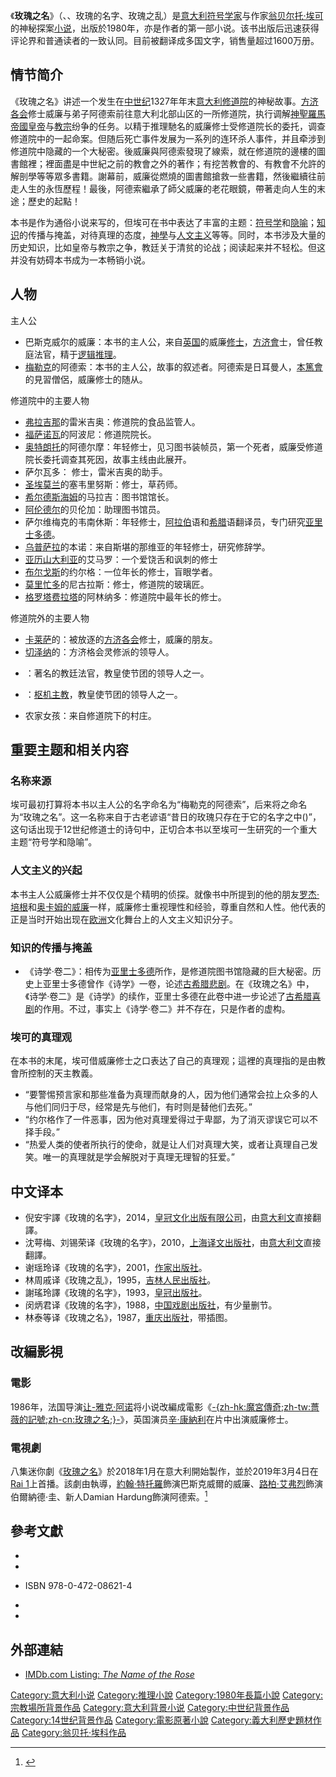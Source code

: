 {{noteTA
|T=zh-hans:玫瑰之名;zh-hant:玫瑰的名字;
|1=zh-hans:玫瑰之名;zh-hant:玫瑰的名字;
|2=zh-tw:安伯托;zh-hans:翁贝托;zh-hant:翁貝托;
|3=zh-tw:艾可;zh-hans:埃可;zh-hant:埃可;
}}
{{Infobox book <!-- See Wikipedia:WikiProject_Novels or Wikipedia:WikiProject_Books -->
| name         = 玫瑰之名<br>{{lang|il|''Il nome della rosa''}}
| title_orig   = Il Nome della Rosa
| translator   =
| image        =  The Name of the Rose.jpg
| caption      = 第1版封面（[[意大利语|意大利语]]）
| author       = [[翁贝托·埃可|翁贝托·埃可]]
| cover_artist =
| country      = 意大利
| language     = 意大利語
| series       =
| genre        = [[历史小说|历史小说]]、[[神秘小說|神秘小說]]
| publisher    = Bompiani(意大利)<br>Harcourt(美國)
| pub_date     = 1980年
| media_type   = 印刷 ([[平裝書|平板]])
| pages        = 512 pp 
| isbn         = 0-15-144647-4
| dewey        = 853/.914 19
| congress     = PQ4865.C6 N613 1983
| oclc         = 8954772
| preceded_by  =
| followed_by  = <!--not in series-->
}}

《'''玫瑰之名'''》（{{lang-it|Il nome della rosa|italic=yes}}、{{lang-en|''The Name of the Rose''}}、玫瑰的名字、玫瑰之乱）是[[意大利|意大利]][[符號學|符号学家]]与作家[[翁贝尔托·埃可|翁贝尔托·埃可]]的神秘探案[[小说|小说]]，出版於1980年，亦是作者的第一部小说。该书出版后迅速获得评论界和普通读者的一致认同。目前被翻译成多国文字，销售量超过1600万册。

==情节简介==
《玫瑰之名》讲述一个发生在[[中世纪|中世纪]]1327年年末[[意大利|意大利]][[修道院|修道院]]的神秘故事。[[方济各会|方济各会]]修士威廉与弟子阿德索前往意大利北部山区的一所修道院，执行调解[[神聖羅馬帝國|神聖羅馬帝國皇帝]]与[[教宗|教宗]]纷争的任务。以精于推理馳名的威廉修士受修道院长的委托，调查修道院中的一起命案。但随后死亡事件发展为一系列的连环杀人事件，并且牵涉到修道院中隐藏的一个大秘密。後威廉與阿德索發現了線索，就在修道院的邊樓的圖書館裡；裡面盡是中世紀之前的教會之外的著作；有挖苦教會的、有教會不允許的解剖學等等眾多書籍。謝幕前，威廉從燃燒的圖書館搶救一些書籍，然後繼續往前走人生的永恆歷程！最後，阿德索繼承了師父威廉的老花眼鏡，帶著走向人生的末途；歷史的起點！

本书是作为通俗小说来写的，但埃可在书中表达了丰富的主题：[[符号学|符号学]]和[[隐喻|隐喻]]；[[知识|知识]]的传播与掩盖，对待真理的态度，[[神學|神學]]与[[人文主义|人文主义]]等等。同时，本书涉及大量的历史知识，比如皇帝与教宗之争，教廷关于清贫的论战；阅读起来并不轻松。但这并没有妨碍本书成为一本畅销小说。

==人物==
;主人公
*巴斯克威尔的威廉：本书的主人公，来自[[英国|英国]]的威廉[[修士|修士]]，[[方济會|方济會]]士，曾任教庭法官，精于[[逻辑|逻辑]][[推理|推理]]。
*[[梅尔克|梅勒克]]的阿德索：本书的主人公，故事的叙述者。阿德索是日耳曼人，[[本篤會|本篤會]]的見習僧侶，威廉修士的随从。
;修道院中的主要人物
*[[瓦拉泽|弗拉吉那]]的雷米吉奥：修道院的食品监管人。
*[[福薩諾瓦修道院|福萨诺瓦]]的阿波尼：修道院院长。
*[[奥特朗托|奥特朗托]]的阿德尔摩：年轻修士，见习图书装帧员，第一个死者，威廉受修道院长委托调查其死因，故事主线由此展开。
*萨尔瓦多： 修士，雷米吉奥的助手。
*[[圣文德尔|圣埃莫兰]]的塞韦里努斯：修士，草药师。
*[[希尔德斯海姆|希尔德斯海姆]]的马拉吉：图书馆馆长。
*[[阿伦德尔|阿伦德尔]]的贝伦加：助理图书馆员。
*萨尔维梅克的韦南休斯：年轻修士，[[阿拉伯|阿拉伯]]语和[[希腊|希腊]]语翻译员，专门研究[[亚里士多德|亚里士多德]]。
*[[乌普萨拉|乌普萨拉]]的本诺：来自斯堪的那维亚的年轻修士，研究修辞学。
*[[亚历山德里亚_(意大利)|亚历山大利亚]]的艾马罗：一个爱饶舌和讽刺的修士
*[[布尔戈斯|布尔戈斯]]的约尔格：一位年长的修士，盲眼学者。
*[[莫里蒙多|莫里忙多]]的尼古拉斯：修士，修道院的玻璃匠。
*[[格罗塔费拉塔|格罗塔费拉塔]]的阿林纳多：修道院中最年长的修士。
;修道院外的主要人物
*[[卡萨莱蒙费拉托|卡莱萨]]的{{tsl|en|Ubertino of Casale|卡莱萨的乌贝尔蒂诺|乌贝尔蒂诺}}：被放逐的[[方济各会|方济各会]]修士，威廉的朋友。
*[[切塞纳|切泽纳]]的{{tsl|en|Michael of Cesena|塞纳的迈克尔|迈克尔}}：方济格会灵修派的领导人。
*{{Tsl|en|Bernard Gui|贝尔纳·古伊}}：著名的教廷法官，教皇使节团的领导人之一。
*{{Tsl|en|Bertrand du Pouget|贝特朗·杜·普吉特|贝特朗}}：[[枢机主教|枢机主教]]，教皇使节团的领导人之一。
*农家女孩：来自修道院下的村庄。

==重要主题和相关内容==
===名称来源===
埃可最初打算将本书以主人公的名字命名为“梅勒克的阿德索”，后来将之命名为“玫瑰之名”。这一名称来自于古老谚语“昔日的玫瑰只存在于它的名字之中({{lang|la|stat rosa pristina nomine, nomina nuda tenemus.}})”，这句话出现于12世纪修道士{{link-en|克吕尼的伯纳德|Bernard of Cluny}}的诗句中，正切合本书以至埃可一生研究的一个重大主题“符号学和隐喻”。

===人文主义的兴起===
本书主人公威廉修士并不仅仅是个精明的侦探。就像书中所提到的他的朋友[[罗杰·培根|罗杰·培根]]和[[奥卡姆的威廉|奥卡姆的威廉]]一样，威廉修士重视理性和经验，尊重自然和人性。他代表的正是当时开始出现在[[欧洲|欧洲]]文化舞台上的人文主义知识分子。

===知识的传播与掩盖===
*《诗学·卷二》：相传为[[亚里士多德|亚里士多德]]所作，是修道院图书馆隐藏的巨大秘密。历史上亚里士多德曾作《诗学》一卷，论述[[希腊悲剧|古希腊悲剧]]。在《玫瑰之名》中，《诗学·卷二》是《诗学》的续作，亚里士多德在此卷中进一步论述了[[希腊喜剧|古希腊喜剧]]的作用。不过，事实上《诗学·卷二》并不存在，只是作者的虚构。

===埃可的真理观===
在本书的末尾，埃可借威廉修士之口表达了自己的真理观；這裡的真理指的是由教會所控制的天主教義。
*“要警惕预言家和那些准备为真理而献身的人，因为他们通常会拉上众多的人与他们同归于尽，经常是先与他们，有时则是替他们去死。”
*“约尔格作了一件恶事，因为他对真理爱得过于卑鄙，为了消灭谬误它可以不择手段。”
*“热爱人类的使者所执行的使命，就是让人们对真理大笑，或者让真理自己发笑。唯一的真理就是学会解脱对于真理无理智的狂爱。”

==中文译本==
*倪安宇譯《玫瑰的名字》，2014，[[皇冠文化出版有限公司|皇冠文化出版有限公司]]，由[[意大利文|意大利文]]直接翻譯。
*沈萼梅、刘锡荣译《玫瑰的名字》，2010，[[上海译文出版社|上海译文出版社]]，由[[意大利文|意大利文]]直接翻譯。
*谢瑶玲译《玫瑰的名字》，2001，[[作家出版社|作家出版社]]。
*林周戚译《玫瑰之乱》，1995，[[吉林人民出版社|吉林人民出版社]]。
*謝瑤玲譯《玫瑰的名字》，1993，[[皇冠出版社|皇冠出版社]]。
*闵炳君译《玫瑰的名字》，1988，[[中国戏剧出版社|中国戏剧出版社]]，有少量删节。
*林泰等译《玫瑰之名》，1987，[[重庆出版社|重庆出版社]]，带插图。

== 改編影視 ==
=== 電影 ===
1986年，法国导演[[让-雅克·阿诺|让-雅克·阿诺]]将小说改編成電影《[[魔宮傳奇_(1986年電影)|-{zh-hk:魔宮傳奇;zh-tw:薔薇的記號;zh-cn:玫瑰之名;}-]]》，英国演员[[辛·康納利|辛·康納利]]在片中出演威廉修士。

=== 電視劇 ===
八集迷你劇《[[玫瑰之名_(迷你電視劇)|玫瑰之名]]》於2018年1月在意大利開始製作，並於2019年3月4日在[[Rai_1|Rai 1]]上首播。該劇由{{link-en|傑可莫·巴提亞托|Giacomo Battiato}}執導，[[約翰·特托羅|約翰·特托羅]]飾演巴斯克威爾的威廉、[[路柏·艾弗烈|路柏·艾弗烈]]飾演伯爾納德·圭、新人Damian Hardung飾演阿德索。<ref>{{Cite web |url = https://variety.com/2017/tv/global/john-turturro-will-play-14th-century-monk-william-of-baskerville-in-the-name-of-the-rose-tv-adaptation-exclusive-1202591009/ |title = John Turturro to Play Monk William of Baskerville in ‘Name of The Rose’ TV Adaptation (EXCLUSIVE) |author = Nick Vivarelli |date = 2017-10-16 |publisher = Variety |language = en |accessdate = 2019-04-02 |archive-date = 2019-03-30 |archive-url = https://web.archive.org/web/20190330120513/https://variety.com/2017/tv/global/john-turturro-will-play-14th-century-monk-william-of-baskerville-in-the-name-of-the-rose-tv-adaptation-exclusive-1202591009/ |dead-url = no }}</ref>

==參考文獻==
{{reflist}}
{{refbegin|2}}
* {{cite book | first = Umberto | last = Eco | title = The Name of the Rose | url = https://archive.org/details/namerose00ecou | publisher = Harcourt | year = 1983 }}
* {{cite book | first = Theresa | last = Coletti | title = Naming the Rose | url = https://archive.org/details/namingroseecomed00cole | publisher = Cornell University Press | year = 1988 }}
* {{cite book | first = Adele | last = Haft | title = The Key to The Name of the Rose | publisher = University of Michigan Press | year = 1999 }} ISBN 978-0-472-08621-4
* {{cite web  | last = Ketzan  | first = Erik  | title = Borges and The Name of the Rose  | url = http://www.themodernword.com/borges/borges_papers_ketzan.html  | accessdate = 2007-08-18  | deadurl = yes  | archiveurl = https://web.archive.org/web/20070814084440/http://www.themodernword.com/borges/borges_papers_ketzan.html  | archivedate = 2007-08-14  }}
* {{cite book| last = Wischermann| first = Heinfried| title = Romanesque| publisher = Konemann| year = 1997 }}
{{refend}}

==外部連結==
* [http://imdb.com/title/tt0091605/ IMDb.com Listing: ''The Name of the Rose''] {{Wayback|url=http://imdb.com/title/tt0091605/ |date=20140704182749 }}

{{Authority control}}
{{DEFAULTSORT:Nome della rosa, Il}}
[[Category:意大利小说|Category:意大利小说]]
[[Category:推理小說|Category:推理小說]]
[[Category:1980年長篇小說|Category:1980年長篇小說]]
[[Category:宗教場所背景作品|Category:宗教場所背景作品]]
[[Category:意大利背景小说|Category:意大利背景小说]]
[[Category:中世纪背景作品|Category:中世纪背景作品]]
[[Category:14世纪背景作品|Category:14世纪背景作品]]
[[Category:電影原著小說|Category:電影原著小說]]
[[Category:義大利歷史題材作品|Category:義大利歷史題材作品]]
[[Category:翁贝托·埃科作品|Category:翁贝托·埃科作品]]